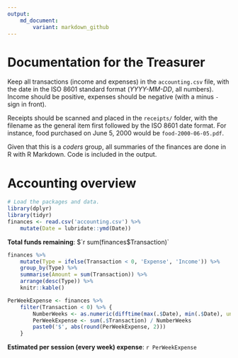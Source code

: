 ```yaml
---
output: 
    md_document:
        variant: markdown_github
---
```


# Documentation for the Treasurer

Keep all transactions (income and expenses) in the `accounting.csv` file, with
the date in the ISO 8601 standard format (*YYYY-MM-DD*, all numbers). Income
should be positive, expenses should be negative (with a minus `-` sign in front).

Receipts should be scanned and placed in the `receipts/` folder, with the
filename as the general item first followed by the ISO 8601 date format. For
instance, food purchased on June 5, 2000 would be `food-2000-06-05.pdf`.

Given that this is a *coders* group, all summaries of the finances are done in R
with R Markdown. Code is included in the output.

# Accounting overview

```r
# Load the packages and data.
library(dplyr)
library(tidyr)
finances <- read.csv('accounting.csv') %>% 
    mutate(Date = lubridate::ymd(Date))
```

**Total funds remaining**: $`r sum(finances$Transaction)`

```r
finances %>% 
    mutate(Type = ifelse(Transaction < 0, 'Expense', 'Income')) %>% 
    group_by(Type) %>% 
    summarise(Amount = sum(Transaction)) %>% 
    arrange(desc(Type)) %>% 
    knitr::kable()
```

```r
PerWeekExpense <- finances %>% 
    filter(Transaction < 0) %>% {
        NumberWeeks <- as.numeric(difftime(max(.$Date), min(.$Date), units = 'weeks'))
        PerWeekExpense <- sum(.$Transaction) / NumberWeeks
        paste0('$', abs(round(PerWeekExpense, 2)))
    }
```

**Estimated per session (every week) expense**: `r PerWeekExpense`
